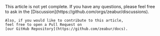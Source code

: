 
<Callout>
    This article is not yet complete. If you have any questions,
    please feel free to ask in the
    [Discussion](https://github.com/orgs/zeabur/discussions).

    Also, if you would like to contribute to this article,
    feel free to open a Pull Request on
    [our GitHub Repository](https://github.com/zeabur/docs).
</Callout>
